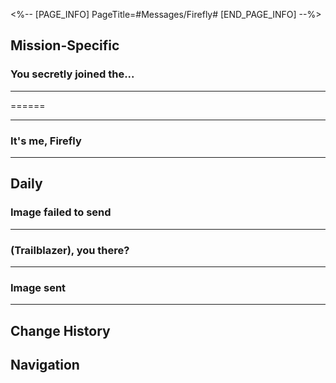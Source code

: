 <%-- [PAGE_INFO]
PageTitle=#Messages/Firefly#
[END_PAGE_INFO] --%>
{{Messages Infobox
|id        = 1310
|image     = Character Firefly Icon.png
|type      = Character
|sender    = Firefly
|signature = I will find a dream that is mine...
|faction   = Stellaron Hunters
}}

==Mission-Specific==
===You secretly joined the...===
{{Messages
|start_condition = 
|text =
:{Choice} You secretly joined the Wardance?
:'''(Trailblazer):''' You secretly joined the Wardance? Why didn't you tell me?
:'''(Trailblazer):''' [[File:Message Firefly Lordly Trashcan.png|256px]]
:'''Firefly:''' ???
:'''Firefly:''' This isn't me
:'''Firefly:''' I'd never wear something so... rotund.
:'''Firefly:''' Hang on. Silver Wolf has been on the Luofu these few days. Could she be pulling a prank?
:'''Firefly:''' I'll call her and ask. Hold on
:'''Firefly:''' She physically rolled on the floor laughing after hearing this
:'''Firefly:''' She's still laughing. Hold on
:'''Firefly:''' She's still laughing so hard... she's about to choke
:'''Firefly:''' [[File:Sticker PPG 05 Wubbaboo 07.png|80px|&lbrack;Speechless&rbrack;]]
:'''Firefly:''' She stopped and said it wasn't her
:'''Firefly:''' It appears someone is using my identity to participate in the Wardance
:{Choice} So someone is impersonating you!
::'''(Trailblazer):''' I thought it was your new gear or something. So it's someone impersonating you!
::'''Firefly:''' Why would I ever wear such... "new gear"!
:{Choice} I knew it! It was a fake!
::'''(Trailblazer):''' That's what I thought! I knew it was some weirdo pretending to be you!
::'''Firefly:''' And doing a poor job of it!
:'''Firefly:''' [[File:Sticker PPG 05 Wubbaboo 10.png|80px|&lbrack;Angry&rbrack;]]
:{Choice} Luka will teach them a lesson
:'''(Trailblazer):''' Don't worry. Luka will help you teach them a lesson
:'''Firefly:''' But the culprit didn't do anything overboard. Don't hurt them too bad
:'''Firefly:''' [[File:Sticker PPG 15 Firefly 04.png|80px|&lbrack;Roll Out&rbrack;]]
}}
----

======
{{Messages
|start_condition = 
|text =
:{Choice} 
:'''(Trailblazer):''' 
}}
----

===It's me, Firefly===
{{Messages
|start_condition = 
|text =
:'''Firefly:''' It's me, Firefly
:'''Firefly:''' I've got it all handled
:'''Firefly:''' Don't worry. I didn't do anything rash. I've hidden myself away
:'''Firefly:''' It's a pity I won't be able to see Miss Robin perform...
:'''Firefly:''' [[File:Sticker PPG 15 Firefly 03.png|80px|(Firefly sticker)]]
}}
----

==Daily==
===Image failed to send===
{{Messages|text=
:{{DIcon|Warning}} Image failed to send
:{{DIcon|Warning}} Image failed to send
:'''Firefly:''' Almost forgot. Have I sent this to you yet?
:{Choice} What is it?
::'''(Trailblazer):''' It didn't send. I can't see anything...
:{Choice} Show me! Quick!
::'''(Trailblazer):''' What is it? Show me plz
:'''Firefly:''' Weird... Is the image too big? Or just the signal acting up?
:'''Firefly:''' [[File:Message Firefly 41 (Caelus).png|256px]] [[File:Message Firefly 41 (Stelle).png|256px]]
:'''Firefly:''' [[File:Message Firefly 41 (Caelus).png|256px]] [[File:Message Firefly 41 (Stelle).png|256px]]
:'''Firefly:''' [[File:Message Firefly 41 (Caelus).png|256px]] [[File:Message Firefly 41 (Stelle).png|256px]]
:'''Firefly:''' [[File:Message Firefly 41 (Caelus).png|256px]] [[File:Message Firefly 41 (Stelle).png|256px]]
:'''Firefly:''' Umm, sorry...
:'''Firefly:''' [[File:Sticker PPG 07 Pom-Pom 02.png|80px]]
:{Choice} So many pics!
::'''(Trailblazer):''' So many pics! Are the expressions different in all of them?
::'''Firefly:''' They're actually all the same
::'''Firefly:''' It wouldn't send, so I ended up spamming the "Send" button...
:{Choice} I'mma save them all!
::'''(Trailblazer):''' Awesome! I'm saving them all!
::'''Firefly:''' No, no. You don't need to. They're all the same
::'''Firefly:''' It wouldn't send, so I ended up spamming the "Send" button...
:'''Firefly:''' [[File:Sticker PPG 07 Pom-Pom 02.png|80px]]
:'''Firefly:''' BTW, (Trailblazer), you seem like a pro at taking selfies
:'''Firefly:''' Any framing tips or expression recommendations for selfies? Please teach me your ways!
:{Choice} [[File:Sticker PPG 05 Wubbaboo 03.png|80px]]
::'''(Trailblazer):''' [[File:Sticker PPG 05 Wubbaboo 03.png|80px]]
::'''(Trailblazer):''' Try this
::'''Firefly:''' That's adorable!
::'''Firefly:''' But can I really pull off this expression? Should I practice it first?
::'''Firefly:''' Plus, I've never seen this expression on you either, (Trailblazer)
:{Choice} [[File:Sticker PPG 12 Other 01.png|80px]]
::'''(Trailblazer):''' [[File:Sticker PPG 12 Other 01.png|80px]]
::'''(Trailblazer):''' Try this
::'''Firefly:''' It doesn't look like there's much of an expression here...
::'''Firefly:''' But the pose isn't hard to mimic. I'll try practicing it
:{Choice} [[File:Sticker PPG 13 Other 01.png|80px]]
::'''(Trailblazer):''' [[File:Sticker PPG 13 Other 01.png|80px]]
::'''(Trailblazer):''' Try this
::'''Firefly:''' I think I've seen props like this in Penacony before...
::'''Firefly:''' Oh, sunglasses!
::'''Firefly:''' Looks cool, I'll try that out!
:'''Firefly:''' Let's take a group photo together next time!
:'''Firefly:''' [[File:Sticker PPG 07 Pom-Pom 03.png|80px]]
}}
----

===(Trailblazer), you there?===
{{Messages|text=
:'''Firefly:''' (Trailblazer), you there?
:'''Firefly:''' I'm at Oti Mall now
:'''Firefly:''' Kafka wants me to grab some Penacony souvenirs for her, but she didn't say what
:'''Firefly:''' Would you happen to have any ideas?
:{Choice} Leave it to me
::'''(Trailblazer):''' Leave it to me
::'''(Trailblazer):''' Kafka and I did exchange a few blows before, after all
::'''Firefly:''' That's fantastic news!
::'''Firefly:''' [[File:Sticker PPG 07 Pom-Pom 06.png|80px]]
:{Choice} Why not ask Silver Wolf, though?
::'''(Trailblazer):''' Why not ask Silver Wolf, though? She can probably give you a ton of ideas
::'''Firefly:''' I did
::'''Firefly:''' She said that Kafka would love anything I pick
::'''Firefly:''' [[File:Sticker PPG 07 Pom-Pom 15.png|80px]]
:{Choice} Sorry, I don't really know her that well...
::'''(Trailblazer):''' Sorry, I don't really know her that well...
::'''Firefly:''' Is that so?
::'''Firefly:''' Kafka talks about you all the time, so I thought you knew each other well
::'''Firefly:''' Sorry, I didn't mean to put you on the spot
::'''Firefly:''' But I'd still love to hear any suggestions you may have, (Trailblazer)
::'''Firefly:''' Please!
::'''Firefly:''' [[File:Sticker PPG 07 Pom-Pom 01.png|80px]]
:'''Firefly:''' All I can think of are coats, lipsticks, sunglasses, and so on... But she seems to have plenty of those already
:{Choice} Just pick from those three
:'''(Trailblazer):''' Just pick any of those three types
:'''(Trailblazer):''' Gifts are nice, but it's still the thought that counts in the end
:{Choice} Lipstick
::'''(Trailblazer):''' A lipstick is a great choice
::'''Firefly:''' Kafka once gave me a lipstick
::'''Firefly:''' A light pink with a peach scent, just like jelly. She said it suited me perfectly
::'''Firefly:''' Come to think of it, a lipstick would make a great gift in return
:{Choice} Coat
::'''(Trailblazer):''' A coat is a great choice
::'''Firefly:''' A coat, huh... If it's a handcrafted piece from Penacony, I bet Kafka would love it
:{Choice} Sunglasses
::'''(Trailblazer):''' Sunglasses are a great choice
::'''Firefly:''' Kafka once mentioned that sunglasses don't take up much space, so she'd buy lots of them, no matter the style
:{Choice} How's your wallet holding up?
:'''(Trailblazer):''' Things in Penacony are pretty pricey, though. How's your wallet holding up?
:'''Firefly:''' Kafka gave me her credit card and said I can use it as much as I want, but it feels weird spending somebody else's money, so I never did...
:{Choice} Are the Stellaron Hunters still hiring?
::'''(Trailblazer):''' Are the Stellaron Hunters still hiring?
::'''Firefly:''' You'll break Pom-Pom's heart if you say that
::'''Firefly:''' [[File:Sticker PPG 07 Pom-Pom 02.png|80px]]
:{Choice} My Express job also comes with some perks
::'''(Trailblazer):''' The Astral Express does also give me plenty of perks...
::'''(Trailblazer):''' Alright, enough chitchat. I'm going to look for Pom-Pom
::'''Firefly:''' Sounds great!
::'''Firefly:''' [[File:Sticker PPG 07 Pom-Pom 06.png|80px]]
}}
----

===Image sent===
{{Messages|text=
:{{DIcon|Warning}} Image sent
:'''Firefly:''' Check this out! I'm on a planet famous for its island resorts!
:'''Firefly:''' It's only 05:00 system hour here, still early in the morning, but there are already a bunch of people out surfing!
:'''Firefly:''' You know, when the ocean mirrors the sky, it's hard to tell if they're right in front of me or far off in the distance. It's almost like they're soaring on the horizon
:'''Firefly:''' Have you ever had that feeling?
:{Choice} Yes, when I couldn't sleep
::'''(Trailblazer):''' Yes, when I couldn't sleep
::'''(Trailblazer):''' Still... It's 5 AM. Why are you up so early?
:{Choice} I'm an early bird
::'''(Trailblazer):''' I'm up early every day. Bet you didn't expect that!
::'''(Trailblazer):''' But you're up really early too
:{Choice} I don't need sleep
::'''(Trailblazer):''' I don't need sleep. Bet you didn't expect that!
::'''(Trailblazer):''' Nah, just kidding
::'''Firefly:''' Ah, that's me, actually
:'''Firefly:''' I was born without the ability to dream, and I sleep much less than most. A quick rest is enough to fill me with energy
:'''Firefly:''' That's why I love climbing to high places at the break of dawn
:'''Firefly:''' Whether it's by the ocean, in the forest, or up in the mountains, I just love watching the sunrise and feeling the start of a new day in every world
:'''Firefly:''' It's an incredible feeling. Give it a go when you can!
:{Choice} I'd love to
::'''(Trailblazer):''' Sounds amazing. Take me with you next time!
::'''Firefly:''' Really? Awesome!
::'''Firefly:''' [[File:Sticker PPG 07 Pom-Pom 12.png|80px]]
::'''Firefly:''' I was worried that you might say no!
:{Choice} I'm not a morning person
::'''(Trailblazer):''' I'm not really a morning person...
::'''(Trailblazer):''' The trailblazing expedition can get really intense. But if you can wake me up early...
::'''Firefly:''' I can try. I'll let the conductor know that I'll be dropping by the Express at that time
::'''Firefly:''' [[File:Sticker PPG 07 Pom-Pom 06.png|80px]]
:{Choice} I have training at 4 AM
::'''(Trailblazer):''' I'm super busy in the morning. I have training at 4 AM
::'''(Trailblazer):''' Ever seen the Astral Express at 4 AM?
::'''Firefly:''' Wow! That's some impressive willpower
::'''Firefly:''' [[File:Sticker PPG 07 Pom-Pom 06.png|80px]]
:'''Firefly:''' But there are so many bugs outdoors sometimes, and they always seem to find me...
:{Choice} They're just bugs
::'''(Trailblazer):''' They're just bugs. Nothing to be scared of
::'''(Trailblazer):''' [[File:Sticker PPG 14 Other 01.png|80px]]
::'''Firefly:''' Yeah, you're right
::'''Firefly:''' Plus, I can just stay back
:{Choice} Bugs totally freak me out!
::'''(Trailblazer):''' Bugs totally freak me out! Just seeing them makes me cringe
::'''Firefly:''' Haha, I've got a great trick to keep the bugs away. Leave it to me!
:{Choice} Don't tell me that trick is...
::'''(Trailblazer):''' Is your trick what I think it is?
::'''(Trailblazer):''' I will...
::'''(Trailblazer):''' set the seas
::'''(Trailblazer):''' ablaze!
::'''Firefly:''' You guessed right
::'''Firefly:''' Cool!
:'''Firefly:''' [[File:Sticker PPG 15 Firefly 04.png|80px]]
}}
----

==Change History==
{{Change History|2.0}}

==Navigation==
{{Messages Navbox}}